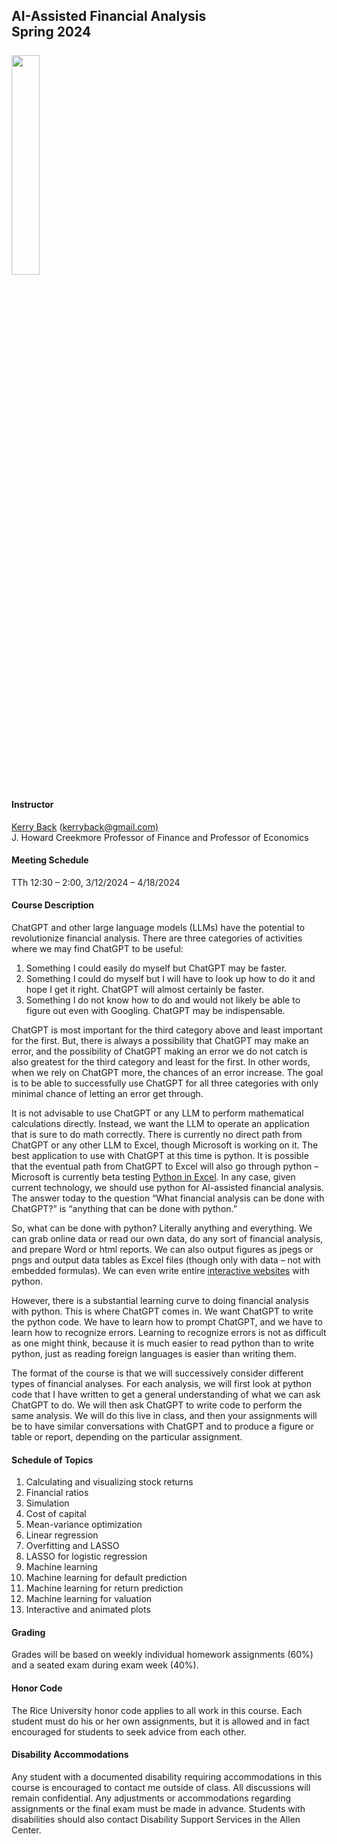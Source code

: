 
## AI-Assisted Financial Analysis<br>Spring 2024<br><br>![](images/RiceBusiness-transparent-logo-sm.png){width=30%} 


#### Instructor

[Kerry Back](https://kerryback.com) (<a href="mailto:kerryback@gmail.com">kerryback@gmail.com)</a><br>
J. Howard Creekmore Professor of Finance and Professor of Economics

#### Meeting Schedule

TTh 12:30 -- 2:00, 3/12/2024 -- 4/18/2024

#### Course Description

ChatGPT and other large language models (LLMs) have the potential to revolutionize financial analysis.  There are three categories of activities where we may find ChatGPT to be useful:

1.  Something I could easily do myself but ChatGPT may be faster.
2.  Something I could do myself but I will have to look up how to do it and hope I get it right.  ChatGPT will almost certainly be faster.
3.  Something I do not know how to do and would not likely be able to figure out even with Googling.  ChatGPT may be indispensable.

ChatGPT is most important for the third category above and least important for the first.  But, there is always a possibility that ChatGPT may make an error, and the possibility of ChatGPT making an error we do not catch is also greatest for the third category and least for the first.  In other words, when we rely on ChatGPT more, the chances of an error increase.  The goal is to be able to successfully use ChatGPT for all three categories with only minimal chance of letting an error get through.

It is not advisable to use ChatGPT or any LLM to perform mathematical calculations directly.  Instead, we want the LLM to operate an application that is sure to do math correctly.  There is currently no direct path from ChatGPT or any other LLM to Excel, though Microsoft is working on it.  The best application to use with ChatGPT at this time is python.  It is possible that the eventual path from ChatGPT to Excel will also go through python -- Microsoft is currently beta testing [Python in Excel](https://support.microsoft.com/en-us/office/introduction-to-python-in-excel-55643c2e-ff56-4168-b1ce-9428c8308545#:~:text=To%20use%20Python%20in%20Excel,availability%20for%20Python%20in%20Excel).  In any case, given current technology, we should use python for AI-assisted financial analysis.  The answer today to the question "What financial analysis can be done with ChatGPT?" is "anything that can be done with python."

So, what can be done with python?  Literally anything and everything.  We can grab online data or read our own data, do any sort of financial analysis, and prepare Word or html reports.  We can also output figures as jpegs or pngs and output data tables as Excel files (though only with data -- not with embedded formulas).  We can even write entire [interactive websites](https://learn-investments.rice-business.org) with python.    

However, there is a substantial learning curve to doing financial analysis with python.  This is where ChatGPT comes in.  We want ChatGPT to write the python code.  We have to learn how to prompt ChatGPT, and we have to learn how to recognize errors.  Learning to recognize errors is not as difficult as one might think, because it is much easier to read python than to write python, just as reading foreign languages is easier than writing them.  

The format of the course is that we will successively consider different types of financial analyses.  For each analysis, we will first look at python code that I have written to get a general understanding of what we can ask ChatGPT to do.  We will then ask ChatGPT to write code to perform the same analysis.  We will do this live in class, and then your assignments will be to have similar conversations with ChatGPT and to produce a figure or table or report, depending on the particular assignment.

#### Schedule of Topics

1.  Calculating and visualizing stock returns
2.  Financial ratios
3.  Simulation
4.  Cost of capital
5.  Mean-variance optimization
6.  Linear regression
7.  Overfitting and LASSO
8.  LASSO for logistic regression
9.  Machine learning
9.  Machine learning for default prediction
10. Machine learning for return prediction
11. Machine learning for valuation
12. Interactive and animated plots

#### Grading

Grades will be based on weekly individual homework assignments (60%) and a seated exam during exam week (40%).

#### Honor Code

The Rice University honor code applies to all work in this course.  Each student must do his or her own assignments, but it is allowed and in fact encouraged for students to seek advice from each other. 

#### Disability Accommodations

Any student with a documented disability requiring accommodations in this course is encouraged to
contact me outside of class. All discussions will remain confidential. Any adjustments or accommodations
regarding assignments or the final exam must be made in advance. Students with disabilities
should also contact Disability Support Services in the Allen Center.






